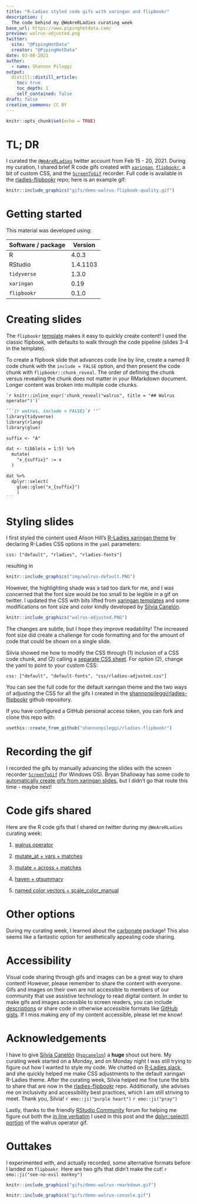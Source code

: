 ```yaml
---
title: "R-Ladies styled code gifs with xaringan and flipbookr"
description: |
  The code behind my @WeAreRLadies curating week
base_url: https://www.pipinghotdata.com/
preview: walrus-adjusted.png
twitter:
  site: "@PipingHotData"
  creator: "@PipingHotData"
date: 03-08-2021
author:
  - name: Shannon Pileggi
output:
  distill::distill_article:
    toc: true
    toc_depth: 1
    self_contained: false
draft: false
creative_commons: CC BY
---
```


```r
knitr::opts_chunk$set(echo = TRUE)
```


# TL; DR

I curated the [`@WeAreRLadies`](https://twitter.com/WeAreRLadies){target="_blank"} twitter account from Feb 15 - 20, 2021. During my curation, I shared brief R code gifs created with [`xaringan`](https://slides.yihui.org/xaringan/#1){target="_blank"},   [`flipbookr`](https://github.com/EvaMaeRey/flipbookr){target="_blank"},
a bit of custom CSS, and the [`ScreenToGif`](https://www.screentogif.com/){target="_blank"} recorder. Full code is available in the [rladies-flipbookr](https://github.com/shannonpileggi/rladies-flipbookr){target="_blank"} repo; here is an example gif:


```r
knitr::include_graphics("gifs/demo-walrus-flipbook-quality.gif")
```


# Getting started

This material was developed using:

| Software / package  | Version               |
|---------------------|-----------------------|
| R                   | 4.0.3                 | 
| RStudio             | 1.4.1103              | 
| `tidyverse`         | 1.3.0                 |
| `xaringan`          | 0.19                  |
| `flipbookr`         | 0.1.0                 |


# Creating slides

The `flipbookr` [template](https://github.com/EvaMaeRey/flipbookr#template){target="_blank"} makes it easy to quickly create content! I used the classic flipbook, with defaults to walk through the code pipeline (slides 3-4 in the template).

To create a flipbook slide that advances code line by line, create a named R
code chunk with the `include = FALSE` option, and then present the code chunk with `flipbookr::chunk_reveal`. The order of defining the chunk versus revealing the chunk does not matter in your RMarkdown document. Longer content was broken into multiple code 
chunks.

`` `r knitr::inline_expr('chunk_reveal("walrus", title = "## Walrus operator")')` ``



````markdown
```{r walrus, include = FALSE}`r ''`
library(tidyverse)
library(rlang)
library(glue)

suffix <- "A" 

dat <- tibble(x = 1:5) %>%
  mutate(
    "x_{suffix}" := x
  ) 

dat %>% 
  dplyr::select(
    glue::glue("x_{suffix}")
    ) 
```
````

# Styling slides

I first styled the content used Alison Hill's [R-Ladies xaringan theme](https://alison.rbind.io/project/rladies-xaringan/){target="_blank"} by declaring
R-Ladies CSS options in the `yaml` parameters:

`css: ["default", "rladies", "rladies-fonts"]`

resulting in

```r
knitr::include_graphics("img/walrus-default.PNG")
```

However, the highlighting shade was a tad too dark for me, and I was 
concerned that the font size would be too small to be legible in a gif on twitter. I updated the CSS with bits lifted from [xaringan templates](https://github.com/yihui/xaringan/tree/master/inst/rmarkdown/templates/xaringan/resources){target="_blank"} and some modifications on font size and color kindly developed by [Silvia Canelón](https://silvia.rbind.io/){target="_blank"}. 

```r
knitr::include_graphics("walrus-adjusted.PNG")
```


The changes are subtle, but I hope they improve readability! The increased font size did create a challenge for code formatting and for the amount of code that could be shown on a single slide.

Silvia showed me how to modify the CSS through (1) inclusion of a CSS code chunk, and (2) calling a [separate CSS sheet](https://github.com/shannonpileggi/rladies-flipbookr/blob/main/css/rladies-adjusted.css){target="_blank"}. For option (2), change the yaml to
point to your custom CSS:

`css: ["default", "default-fonts", "css/rladies-adjusted.css"]`

You can see the full code for the default xaringan theme and the two ways of adjusting the
CSS for all the gifs I created in the  [shannonpileggi/rladies-flipbookr](https://github.com/shannonpileggi/rladies-flipbookr){target="_blank"} github repository.

If you have configured a GitHub personal access token, you can fork and clone
this repo with:

```r
usethis::create_from_github("shannonpileggi/rladies-flipbookr")
```


# Recording the gif

I recorded the gifs by manually advancing the slides with the screen recorder [`ScreenToGif`](https://www.screentogif.com/){target="_blank"} (for Windows OS). 
Bryan Shalloway has some code to [automatically create gifs from xaringan slides](https://github.com/brshallo/flipbookr-gifs-examples){target="_blank"}, but I didn't go that route this time - maybe next!

# Code gifs shared

Here are the R code gifs that I shared on twitter during my `@WeAreRLadies` curating week:

1. [walrus operator](https://twitter.com/WeAreRLadies/status/1361802517735178243){target="_blank"}

2. [mutate_at + vars + matches](https://twitter.com/WeAreRLadies/status/1362442398790516741){target="_blank"}

3. [mutate + across + matches](https://twitter.com/WeAreRLadies/status/1362450901445865472){target="_blank"}

4. [haven + gtsummary](https://twitter.com/WeAreRLadies/status/1363186751133667330){target="_blank"}

5. [named color vectors + scale_color_manual](https://twitter.com/WeAreRLadies/status/1363286611971170304){target="_blank"}

# Other options

During my curating week, I learned about the [carbonate](https://github.com/yonicd/carbonate){target="_blank"} package! This also seems like a fantastic option for aesthetically appealing code sharing.

# Accessibility

Visual code sharing through gifs and images can be a great way to share 
content! However, please remember to share the content with everyone. Gifs and images on their own are not accessible to members of our community that use assistive technology to read digital content. In order to make gifs and images accessible to screen readers, you can include [descriptions](https://help.twitter.com/en/using-twitter/picture-descriptions){target="_blank"} or share code in otherwise accessible formats like [GitHub gists](https://gist.github.com/){target="_blank"}. If I miss making
any of my content accessible, please let me know!


# Acknowledgements

I have to give [Silvia Canelón](https://silvia.rbind.io/){target="_blank"} ([`@spcanelon`](https://twitter.com/spcanelon){target="_blank"}) a **huge** shout out here. My curating week started on a Monday, and on Monday night I was still trying to figure out how 
I wanted to style my code. We chatted on [R-Ladies slack](https://rladies-community-slack.herokuapp.com/){target="_blank"}, and she quickly helped me make CSS adjustments to the default xaringan R-Ladies theme. After the curating week, Silvia helped me fine tune the bits to share that are now in the [rladies-flipbookr](https://github.com/shannonpileggi/rladies-flipbookr){target="_blank"} repo. Additionally, she advises me on inclusivity and accessibility best practices, which I am still striving to meet. Thank you, Silvia! `r emo::ji("purple heart")` `r emo::ji("pray")`

Lastly, thanks to the friendly [RStudio Community](https://community.rstudio.com/){target="_blank"} forum for helping me figure out both the [in line verbatim](https://community.rstudio.com/t/rmarkdown-verbatim-in-line-code/98165){target="_blank"} I used in this post and the [dplyr::select() portion](https://community.rstudio.com/t/tidy-eval-glue-custom-names-w-dplyr-select/95010){target="_blank"} of the walrus operator gif. 

# Outtakes 

I experimented with, and actually recorded, some alternative formats before 
I landed on `flipbookr`. Here are two gifs that didn't make the cut! `r emo::ji("see-no-evil monkey")`


```r
knitr::include_graphics("gifs/demo-walrus-rmarkdown.gif")
```


```r
knitr::include_graphics("gifs/demo-walrus-console.gif")
```


